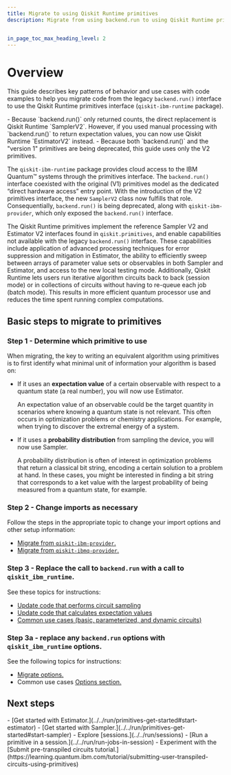 ---
title: Migrate to using Qiskit Runtime primitives
description: Migrate from using backend.run to using Qiskit Runtime primitives


in_page_toc_max_heading_level: 2
---

<span id="migrate-to-qr"></span>
# Overview

This guide describes key patterns of behavior and use cases with code
examples to help you migrate code from the legacy `backend.run()` interface to use the Qiskit Runtime primitives interface (`qiskit-ibm-runtime` package).  

<Admonition type="note" title="Notes">
- Because `backend.run()` only returned counts, the direct replacement is Qiskit Runtime `SamplerV2`.  However, if you used manual processing with `backend.run()` to return expectation values, you can now use Qiskit Runtime `EstimatorV2` instead.
- Because both `backend.run()` and the "version 1" primitives are being deprecated, this guide uses only the V2 primitives. 
</Admonition>

The `qiskit-ibm-runtime` package provides cloud access to the IBM Quantum&trade; systems through the primitives interface. The `backend.run()` interface coexisted with the original (V1) primitives model as the dedicated “direct hardware access” entry point.  With the introduction of the V2 primitives interface, the new `SamplerV2` class now fulfills that role. Consequentially, `backend.run()` is being deprecated, along with `qiskit-ibm-provider`, which only exposed the `backend.run()` interface. 

The Qiskit Runtime primitives implement the reference Sampler V2 and Estimator V2 interfaces found in `qiskit.primitives`, and enable capabilities not available with the legacy `backend.run()` interface. These capabilities include application of advanced processing techniques for error suppression and mitigation in Estimator, the ability to efficiently sweep between arrays of parameter value sets or observables in both Sampler and Estimator, and access to the new local testing mode. Additionally, Qiskit Runtime lets users run iterative algorithm circuits back to back (session mode) or in collections of circuits without having to re-queue each job (batch mode). This results in more efficient quantum processor use and reduces the time spent running complex computations. 


## Basic steps to migrate to primitives

### Step 1 - Determine which primitive to use

When migrating, the key to writing an equivalent algorithm using
primitives is to first identify what minimal unit of information
your algorithm is based on:

-   If it uses an **expectation value** of a certain observable with respect to a quantum state (a real number), you will now use Estimator. 

    An expectation value of an observable could be the target quantity in scenarios where knowing a quantum state is not relevant. This often occurs in optimization problems or chemistry applications. For example, when trying to discover the extremal energy of a system.
-   If it uses a **probability distribution** from sampling the device, you will now use Sampler. 


    A probability distribution is often of interest in optimization problems that return a classical bit string, encoding a certain solution to a problem at hand. In these cases, you might be interested in finding a bit string that corresponds to a ket value with the largest probability of being measured from a quantum state, for example.

### Step 2 - Change imports as necessary

Follow the steps in the appropriate topic to change your import options and other setup information:

- [Migrate from `qiskit-ibm-provider`.](qiskit-runtime-from-ibm-provider)
- [Migrate from `qiskit-ibmq-provider`.](qiskit-runtime-from-ibmq-provider)

### Step 3 - Replace the call to `backend.run` with a call to `qiskit_ibm_runtime`.

See these topics for instructions:

-  [Update code that performs circuit sampling](qiskit-runtime-examples#sampler-algorithm)
-  [Update code that calculates expectation values](qiskit-runtime-examples#estimator-algorithm)
-  [Common use cases (basic, parameterized, and dynamic circuits)](qiskit-runtime-use-case)


### Step 3a - replace any `backend.run` options with `qiskit_ibm_runtime` options.  

See the following topics for instructions:

- [Migrate options.](qiskit-runtime-options)
- Common use cases [Options section.](qiskit-runtime-use-case#migrate-options)


## Next steps

<Admonition type="tip" title="Recommendations">
    - [Get started with Estimator.](../../run/primitives-get-started#start-estimator)
    - [Get started with Sampler.](../../run/primitives-get-started#start-sampler)
    - Explore [sessions.](../../run/sessions)
    - [Run a primitive in a session.](../../run/run-jobs-in-session)
    - Experiment with the [Submit pre-transpiled circuits tutorial.](https://learning.quantum.ibm.com/tutorial/submitting-user-transpiled-circuits-using-primitives)

</Admonition>